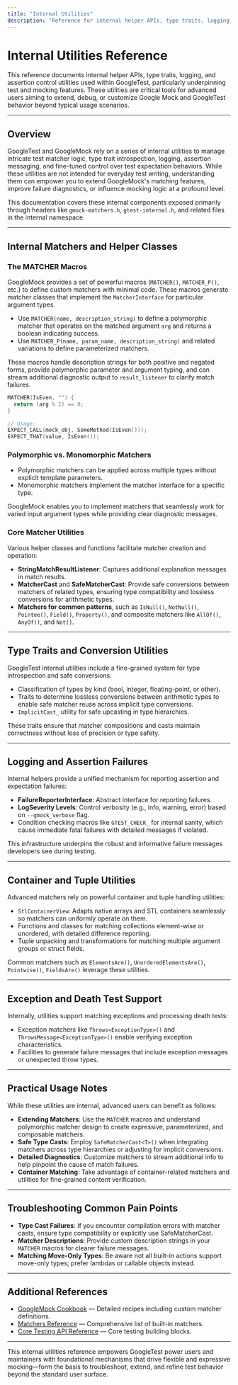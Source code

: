 ```yaml
---
title: "Internal Utilities"
description: "Reference for internal helper APIs, type traits, logging, and assertion control utilities that underpin test and mocking features. Relevant for advanced extension or debugging."
---
```


# Internal Utilities Reference

This reference documents internal helper APIs, type traits, logging, and assertion control utilities used within GoogleTest, particularly underpinning test and mocking features. These utilities are critical tools for advanced users aiming to extend, debug, or customize Google Mock and GoogleTest behavior beyond typical usage scenarios.

---

## Overview

GoogleTest and GoogleMock rely on a series of internal utilities to manage intricate test matcher logic, type trait introspection, logging, assertion messaging, and fine-tuned control over test expectation behaviors. While these utilities are not intended for everyday test writing, understanding them can empower you to extend GoogleMock's matching features, improve failure diagnostics, or influence mocking logic at a profound level.

This documentation covers these internal components exposed primarily through headers like `gmock-matchers.h`, `gtest-internal.h`, and related files in the internal namespace.

---

## Internal Matchers and Helper Classes

### The MATCHER Macros

GoogleMock provides a set of powerful macros (`MATCHER()`, `MATCHER_P()`, etc.) to define custom matchers with minimal code. These macros generate matcher classes that implement the `MatcherInterface` for particular argument types.

- Use `MATCHER(name, description_string)` to define a polymorphic matcher that operates on the matched argument `arg` and returns a boolean indicating success.
- Use `MATCHER_P(name, param_name, description_string)` and related variations to define parameterized matchers.

These macros handle description strings for both positive and negated forms, provide polymorphic parameter and argument typing, and can stream additional diagnostic output to `result_listener` to clarify match failures.


```cpp
MATCHER(IsEven, "") {
  return (arg % 2) == 0;
}

// Usage:
EXPECT_CALL(mock_obj, SomeMethod(IsEven()));
EXPECT_THAT(value, IsEven());
```

### Polymorphic vs. Monomorphic Matchers

- Polymorphic matchers can be applied across multiple types without explicit template parameters.
- Monomorphic matchers implement the matcher interface for a specific type.

GoogleMock enables you to implement matchers that seamlessly work for varied input argument types while providing clear diagnostic messages.

### Core Matcher Utilities

Various helper classes and functions facilitate matcher creation and operation:

- **StringMatchResultListener**: Captures additional explanation messages in match results.
- **MatcherCast** and **SafeMatcherCast**: Provide safe conversions between matchers of related types, ensuring type compatibility and lossless conversions for arithmetic types.
- **Matchers for common patterns**, such as `IsNull()`, `NotNull()`, `Pointee()`, `Field()`, `Property()`, and composite matchers like `AllOf()`, `AnyOf()`, and `Not()`.

----

## Type Traits and Conversion Utilities

GoogleTest internal utilities include a fine-grained system for type introspection and safe conversions:

- Classification of types by kind (bool, integer, floating-point, or other).
- Traits to determine lossless conversions between arithmetic types to enable safe matcher reuse across implicit type conversions.
- `ImplicitCast_` utility for safe upcasting in type hierarchies.

These traits ensure that matcher compositions and casts maintain correctness without loss of precision or type safety.

---

## Logging and Assertion Failures

Internal helpers provide a unified mechanism for reporting assertion and expectation failures:

- **FailureReporterInterface**: Abstract interface for reporting failures.
- **LogSeverity Levels**: Control verbosity (e.g., info, warning, error) based on `--gmock_verbose` flag.
- Condition checking macros like `GTEST_CHECK_` for internal sanity, which cause immediate fatal failures with detailed messages if violated.

This infrastructure underpins the robust and informative failure messages developers see during testing.

---

## Container and Tuple Utilities

Advanced matchers rely on powerful container and tuple handling utilities:

- `StlContainerView`: Adapts native arrays and STL containers seamlessly so matchers can uniformly operate on them.
- Functions and classes for matching collections element-wise or unordered, with detailed difference reporting.
- Tuple unpacking and transformations for matching multiple argument groups or struct fields.

Common matchers such as `ElementsAre()`, `UnorderedElementsAre()`, `Pointwise()`, `FieldsAre()` leverage these utilities.

---

## Exception and Death Test Support

Internally, utilities support matching exceptions and processing death tests:

- Exception matchers like `Throws<ExceptionType>()` and `ThrowsMessage<ExceptionType>()` enable verifying exception characteristics.
- Facilities to generate failure messages that include exception messages or unexpected throw types.

---

## Practical Usage Notes

While these utilities are internal, advanced users can benefit as follows:

- **Extending Matchers**: Use the `MATCHER` macros and understand polymorphic matcher design to create expressive, parameterized, and composable matchers.
- **Safe Type Casts**: Employ `SafeMatcherCast<T>()` when integrating matchers across type hierarchies or adjusting for implicit conversions.
- **Detailed Diagnostics**: Customize matchers to stream additional info to help pinpoint the cause of match failures.
- **Container Matching**: Take advantage of container-related matchers and utilities for fine-grained content verification.

---

## Troubleshooting Common Pain Points

- **Type Cast Failures**: If you encounter compilation errors with matcher casts, ensure type compatibility or explicitly use SafeMatcherCast.
- **Matcher Descriptions**: Provide custom description strings in your `MATCHER` macros for clearer failure messages.
- **Matching Move-Only Types**: Be aware not all built-in actions support move-only types; prefer lambdas or callable objects instead.

---

## Additional References

- [GoogleMock Cookbook](https://google.github.io/googletest/gmock_cook_book.html) — Detailed recipes including custom matcher definitions.
- [Matchers Reference](https://google.github.io/googletest/reference/mocking.html) — Comprehensive list of built-in matchers.
- [Core Testing API Reference](../core_test_api/test_macros_and_classes.md) — Core testing building blocks.

---

This internal utilities reference empowers GoogleTest power users and maintainers with foundational mechanisms that drive flexible and expressive mocking—form the basis to troubleshoot, extend, and refine test behavior beyond the standard user surface.
